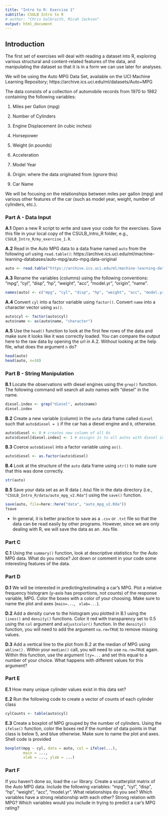 ```yaml
---
title: "Intro to R: Exercise 1"
subtitle: CSULB Intro to R
# author: "Chris Galbraith, Micah Jackson"
output: html_document
---
```


## Introduction

The first set of exercises will deal with reading a dataset into R, exploring various structural and content-related features of the data, and manipulating the dataset so that it is in a form we can use later for analyses. 

We will be using the Auto MPG Data Set, available on the UCI Machine Learning Repository; https://archive.ics.uci.edu/ml/datasets/Auto+MPG

The data consists of a collection of automobile records from 1970 to 1982 containing the following variables:

1. Miles per Gallon (mpg) 

2. Number of Cylinders

3. Engine Displacement (in cubic inches)

4. Horsepower

5. Weight (in pounds) 

6. Acceleration

7. Model Year

8. Origin: where the data originated from (ignore this)

9. Car Name

We will be focusing on the relationships between miles per gallon (mpg) and various other features of the car (such as model year, weight, number of cylinders, etc.). 


### Part A - Data Input
**A.1** Open a new R script to write and save your code for the exercises. Save this file in your local copy of the CSULB_Intro_R folder, e.g., ```CSULB_Intro_R/my_exercise_1.R```.

**A.2** Read in the Auto MPG data to a data frame named ```auto``` from the following url using ```read.table()```:  https://archive.ics.uci.edu/ml/machine-learning-databases/auto-mpg/auto-mpg.data-original 
```r
auto <- read.table("https://archive.ics.uci.edu/ml/machine-learning-databases/auto-mpg/auto-mpg.data-original")
```

**A.3** Rename the variables (columns) using the following conventions: "mpg", "cyl", "disp", "hp", "weight", "acc", "model.yr", "origin", "name". 
```r
names(auto) <- c("mpg", "cyl", "disp", "hp", "weight", "acc", "model.yr", "origin", "name")
```

**A.4** Convert ```cyl``` into a factor variable using ```factor()```. Convert ```name``` into a character vector using ```as()```.
```r
auto$cyl <- factor(auto$cyl)
auto$name <- as(auto$name, "character")
```

**A.5** Use the ```head()``` function to look at the first few rows of the data and make sure it looks like it was correctly loaded. You can compare the output here to the raw data by opening the url in A.2. Without looking at the help file, what does the argument ```n``` do?
```r
head(auto)
head(auto, n=10)
```


### Part B - String Manipulation
**B.1** Locate the observations with diesel engines using the ```grep()``` function. The following command will search all auto names with "diesel" in the name.
```r
diesel.index <- grep("diesel", auto$name)
diesel.index
```

**B.2** Create a new variable (column) in the ```auto``` data frame called ```diesel``` such that ```auto$diesel = 1``` if the car has a diesel engine and ```0```, otherwise.
```r
auto$diesel <- 0 # creates new column of all 0s
auto$diesel[diesel.index] <- 1 # assigns 1s to all autos with diesel in the name
```

**B.3** Coerce ```auto$diesel``` into a factor variable using ```as()```.
```r
auto$diesel <- as.factor(auto$diesel)
```

**B.4** Look at the structure of the ```auto``` data frame using ```str()``` to make sure that this was done correctly.
```r
str(auto)
```

**B.5** Save your data set as an R data (```.Rda```) file in the data directory (i.e.,  ```"CSULB_Intro_R/data/auto_mpg_v2.Rda"```) using the ```save()``` function.
```r
save(auto, file=here::here("data", "auto_mpg_v2.Rda"))
?save
```

+ In general, it is better practice to save as a ```.csv``` or ```.txt``` file so that the data can be read easily by other programs. However, since we are only dealing with R, we will save the data as an ```.Rda``` file.





### Part C
**C.1** Using the ```summary()``` function, look at descriptive statistics for the Auto MPG data. What do you notice? Jot down or comment in your code some interesting features of the data.


### Part D
**D.1** We will be interested in predicting/estimating a car's MPG. Plot a relative frequency histogram (y-axis has proportions, not counts) of the response variable, MPG. Color the boxes with a color of your choosing. Make sure to name the plot and axes (```main=...```, &nbsp; ```xlab=...```).


**D.2** Add a density curve to the histogram you plotted in B.1 using the ```lines()``` and ```density()``` functions. Color it red with transparency set to 0.5 using the ```col``` argument and ```adjustcolor()``` function. In the ```density()``` function, you will need to add the argument ```na.rm=TRUE``` to remove missing values.


**D.3** Add a vertical line to the plot from B.2 at the median of MPG using ```abline().``` Within your ```median()``` call, you will need to use ```na.rm=TRUE``` again. Within this function, use the argument ```lty=...``` and set this equal to a number of your choice. What happens with different values for this argument?


### Part E
**E.1** How many unique cylinder values exist in this data set?


**E.2** Run the following code to create a vector of counts of each cylinder class
```r
cylCounts <- table(auto$cyl)
```


**E.3** Create a boxplot of MPG grouped by the number of cylinders. Using the ```ifelse()``` function, color the boxes red if the number of data points in that class is below 5, and blue otherwise. Make sure to name the plot and axes. Shell code is provided
```r
boxplot(mpg ~ cyl, data = auto, col = ifelse(...),
        main = ...,
        xlab = ..., ylab = ...)
```


### Part F
If you haven't done so, load the ```car``` library. Create a scatterplot matrix of the Auto MPG data. Include the following variables: "mpg", "cyl", "disp", "hp", "weight", "acc", "model.yr". What relationships do you see? Which variables have a strong relationship with each other? Strong relation with MPG? Which variables would you include in trying to predict a car's MPG rating?


